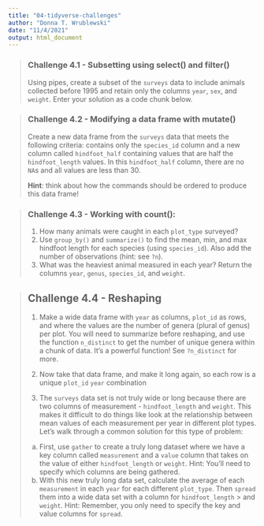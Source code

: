 ```yaml
---
title: "04-tidyverse-challenges"
author: "Donna T. Wrublewski"
date: "11/4/2021"
output: html_document
---
```


> ### Challenge 4.1 - Subsetting using select() and filter()
>
>  Using pipes, create a subset of the `surveys` data to include animals collected before
>  1995 and retain only the columns `year`, `sex`, and `weight`. Enter your solution as a code 
>  chunk below.

> ### Challenge 4.2 - Modifying a data frame with mutate()
>
>  Create a new data frame from the `surveys` data that meets the following
>  criteria: contains only the `species_id` column and a new column called
>  `hindfoot_half` containing values that are half the `hindfoot_length` values.
>  In this `hindfoot_half` column, there are no `NA`s and all values are less
>  than 30.
>
>  **Hint**: think about how the commands should be ordered to produce this 
> data frame!

> ### Challenge 4.3 - Working with count():
> 1. How many animals were caught in each `plot_type` surveyed?
> 2. Use `group_by()` and `summarize()` to find the mean, min, and max
> hindfoot length for each species (using `species_id`). Also add the 
> number of observations (hint: see `?n`).
> 3. What was the heaviest animal measured in each year? Return the columns `year`, `genus`, 
> `species_id`, and `weight`.

> ## Challenge 4.4 - Reshaping
> 1. Make a wide data frame with `year` as columns, `plot_id` as rows, and where the values are the 
> number of genera (plural of genus) per plot. You will need to summarize before reshaping, and use 
> the function `n_distinct` to get the number of unique genera within a chunk of data. It's a 
> powerful function! See `?n_distinct` for more.
>
> 2. Now take that data frame, and make it long again, so each row is a unique `plot_id` `year` 
> combination
>
> 3. The `surveys` data set is not truly wide or long because there are two columns of 
> measurement - `hindfoot_length` and `weight`.  This makes it difficult to do things like look at 
> the relationship between mean values of each measurement per year in different plot types.
> Let's walk through a common solution for this type of problem: 
>   a. First, use `gather` to create a truly long dataset where we have a key column 
>       called `measurement` and a `value` column that takes on the value of either 
>       `hindfoot_length` or `weight`. Hint: You'll need to specify which columns are being gathered.
>   b. With this new truly long data set, calculate the average of each `measurement` in each `year` 
>       for each different `plot_type`. Then `spread` them into a wide data set with a column for 
>       `hindfoot_length` > and `weight`. Hint: Remember, you only need to specify the key and 
>       value columns for `spread`.